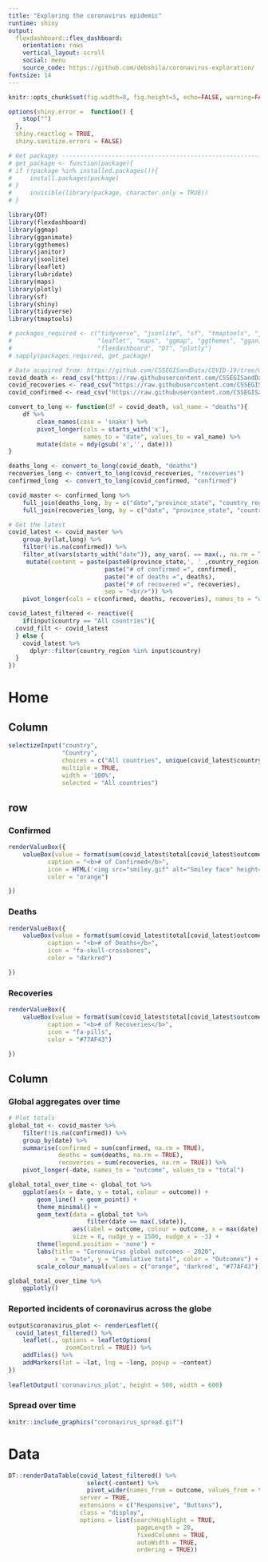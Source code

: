 ```yaml
---
title: "Exploring the coronavirus epidemic"
runtime: shiny
output: 
  flexdashboard::flex_dashboard:
    orientation: rows
    vertical_layout: scroll
    social: menu
    source_code: https://github.com/debshila/coronavirus-exploration/
fontsize: 14
---
```


```r
knitr::opts_chunk$set(fig.width=8, fig.height=5, echo=FALSE, warning=FALSE, message=FALSE, error = FALSE, fig.pos='center', cache=FALSE, progress=TRUE)

options(shiny.error =  function() {
    stop("")
  },
  shiny.reactlog = TRUE,
  shiny.sanitize.errors = FALSE)

# Get packages ------------------------------------------------------------
# get_package <- function(package){
# if (!package %in% installed.packages()){
#     install.packages(package)
# }
#     invisible(library(package, character.only = TRUE))
# }

library(DT)
library(flexdashboard)
library(ggmap)
library(gganimate)
library(ggthemes)
library(janitor)
library(jsonlite)
library(leaflet)
library(lubridate)
library(maps)
library(plotly)
library(sf)
library(shiny)
library(tidyverse)
library(tmaptools)

# packages_required <- c("tidyverse", "jsonlite", "sf", "tmaptools", "janitor", "shiny",
#                        "leaflet", "maps", "ggmap", "ggthemes", "gganimate","lubridate",
#                        "flexdashboard", "DT", "plotly")
# sapply(packages_required, get_package)

```

```r
# Data acquired from: https://github.com/CSSEGISandData/COVID-19/tree/master/csse_covid_19_data
covid_death <- read_csv("https://raw.githubusercontent.com/CSSEGISandData/COVID-19/master/csse_covid_19_data/csse_covid_19_time_series/time_series_19-covid-Deaths.csv")
covid_recoveries <- read_csv("https://raw.githubusercontent.com/CSSEGISandData/COVID-19/master/csse_covid_19_data/csse_covid_19_time_series/time_series_19-covid-Recovered.csv")
covid_confirmed <- read_csv("https://raw.githubusercontent.com/CSSEGISandData/COVID-19/master/csse_covid_19_data/csse_covid_19_time_series/time_series_19-covid-Confirmed.csv")


```


```r
convert_to_long <- function(df = covid_death, val_name = "deaths"){
    df %>%
        clean_names(case = 'snake') %>%
        pivot_longer(cols = starts_with('x'),
                     names_to = "date", values_to = val_name) %>%
        mutate(date = mdy(gsub('x','', date)))
}

deaths_long <- convert_to_long(covid_death, "deaths")
recoveries_long <- convert_to_long(covid_recoveries, "recoveries")
confirmed_long  <- convert_to_long(covid_confirmed, "confirmed")

covid_master <- confirmed_long %>%
    full_join(deaths_long, by = c("date","province_state", "country_region","lat","long")) %>%
    full_join(recoveries_long, by = c("date", "province_state", "country_region","lat","long"))

# Get the latest 
covid_latest <- covid_master %>% 
    group_by(lat,long) %>%
    filter(!is.na(confirmed)) %>% 
    filter_at(vars(starts_with("date")), any_vars(. == max(., na.rm = TRUE))) %>% 
     mutate(content = paste(paste0(province_state,', ' ,country_region), 
                           paste("# of confirmed =", confirmed), 
                           paste("# of deaths =", deaths),
                           paste("# of recovered =", recoveries),
                           sep = "<br/>")) %>% 
    pivot_longer(cols = c(confirmed, deaths, recoveries), names_to = "outcome", values_to = "total")

covid_latest_filtered <- reactive({
    if(input$country == "All countries"){
  covid_filt <- covid_latest
  } else {
    covid_latest %>% 
      dplyr::filter(country_region %in% input$country) 
  }
})
```

Home
=================================================================
Column {.sidebar}
-----------------------------------------------------------------------
```r
selectizeInput("country", 
               "Country",         
               choices = c("All countries", unique(covid_latest$country_region)),
               multiple = TRUE,
               width = '100%',
               selected = "All countries")


```

row
---------------------------------------------------------------
### Confirmed

```r
renderValueBox({
    valueBox(value = format(sum(covid_latest$total[covid_latest$outcome == 'confirmed']), big.mark = ","), 
           caption = "<b># of Confirmed</b>", 
           icon = HTML('<img src="smiley.gif" alt="Smiley face" height="42" width="42">'), 
           color = "orange")

})
```

### Deaths

```r
renderValueBox({
    valueBox(value = format(sum(covid_latest$total[covid_latest$outcome == 'deaths']), big.mark = ","), 
           caption = "<b># of Deaths</b>", 
           icon = "fa-skull-crossbones", 
           color = "darkred")

})
```

### Recoveries

```r
renderValueBox({
    valueBox(value = format(sum(covid_latest$total[covid_latest$outcome == 'recoveries']), big.mark = ","), 
           caption = "<b># of Recoveries</b>", 
           icon = "fa-pills", 
           color = "#77AF43")

})
```

Column {data-height=700, data-width=700 .tabset .tabset-fade}
-----------------------------------------------------------------------

### Global aggregates over time

```r
# Plot totals
global_tot <- covid_master %>%
    filter(!is.na(confirmed)) %>% 
    group_by(date) %>%
    summarise(confirmed = sum(confirmed, na.rm = TRUE),
              deaths = sum(deaths, na.rm = TRUE),
              recoveries = sum(recoveries, na.rm = TRUE)) %>%
    pivot_longer(-date, names_to = "outcome", values_to = "total")

global_total_over_time <- global_tot %>%
    ggplot(aes(x = date, y = total, colour = outcome)) +
        geom_line() + geom_point() +
        theme_minimal() +
        geom_text(data = global_tot %>%
                      filter(date == max(.$date)),
                  aes(label = outcome, colour = outcome, x = max(date), y = total),
                  size = 6, nudge_y = 1500, nudge_x = -3) +
        theme(legend.position = 'none') +
        labs(title = "Coronavirus global outcomes - 2020",
             x = "Date", y = "Cumulative total", color = "Outcomes") +
        scale_colour_manual(values = c("orange", 'darkred', "#77AF43"))

global_total_over_time %>% 
    ggplotly()
```



### Reported incidents of coronavirus across the globe

```r
output$coronavirus_plot <- renderLeaflet({
  covid_latest_filtered() %>%
    leaflet(., options = leafletOptions(
                zoomControl = TRUE)) %>%
    addTiles() %>%
    addMarkers(lat = ~lat, lng = ~long, popup = ~content) 
})
  
leafletOutput('coronavirus_plot', height = 500, width = 600)    
```

### Spread over time
```r
knitr::include_graphics("coronavirus_spread.gif")
```

Data
==============================================
```r
DT::renderDataTable(covid_latest_filtered() %>% 
                      select(-content) %>% 
                      pivot_wider(names_from = outcome, values_from = total), 
                    server = TRUE,
                    extensions = c("Responsive", "Buttons"),
                    class = "display",
                    options = list(searchHighlight = TRUE,
                                    pageLength = 20,
                                    fixedColumns = TRUE,
                                    autoWidth = TRUE,
                                    ordering = TRUE))
```

